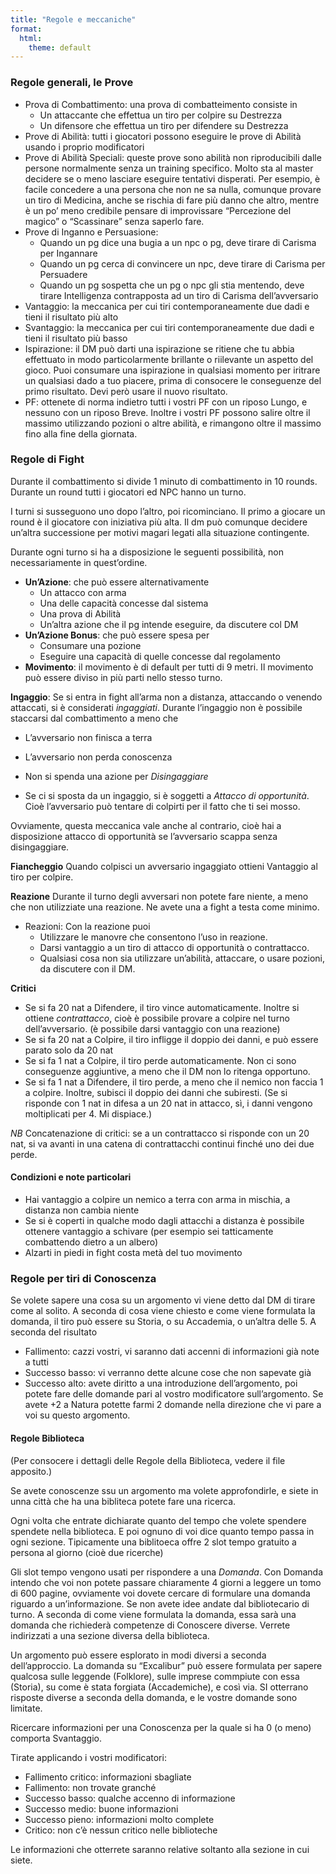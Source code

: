 ```yaml
---
title: "Regole e meccaniche"
format:
  html:
    theme: default
---
```


### Regole generali, le Prove

- Prova di Combattimento: una prova di combatteimento consiste in 
	- Un attaccante che effettua un tiro per colpire su Destrezza
	- Un difensore che effettua un tiro per difendere su Destrezza
- Prove di Abilità: tutti i giocatori possono eseguire le prove di Abilità usando i proprio modificatori 
- Prove di Abilità Speciali: queste prove sono abilità non riproducibili dalle persone normalmente senza un training specifico. Molto sta al master decidere se o meno lasciare eseguire tentativi disperati. Per esempio, è facile concedere a una persona che non ne sa nulla, comunque provare un tiro di Medicina, anche se rischia di fare più danno che altro, mentre è un po' meno credibile pensare di improvissare "Percezione del magico" o "Scassinare" senza saperlo fare.
- Prove di Inganno e Persuasione: 
	- Quando un pg dice una bugia a un npc o pg, deve tirare di Carisma per Ingannare 
	- Quando un pg cerca di convincere un npc, deve tirare di Carisma per Persuadere
	- Quando un pg sospetta che un pg o npc gli stia mentendo, deve tirare Intelligenza contrapposta ad un tiro  di Carisma dell'avversario
- Vantaggio: la meccanica per cui tiri contemporaneamente due dadi e tieni il risultato più alto
- Svantaggio: la meccanica per cui tiri contemporaneamente due dadi e tieni il risultato più basso
- Ispirazione: il DM può darti una ispirazione se ritiene che tu abbia effettuato in modo  particolarmente brillante o riilevante un aspetto del gioco. Puoi consumare una ispirazione in qualsiasi momento per iritrare un qualsiasi dado a tuo piacere, prima di consocere le conseguenze del primo  risultato. Devi però usare il nuovo risultato.  
- PF: ottenete di norma indietro tutti i vostri PF con un riposo Lungo, e nessuno con un riposo Breve. Inoltre i vostri PF possono salire oltre il massimo utilizzando pozioni o altre abilità, e rimangono oltre il massimo fino alla fine della giornata. 

### Regole di Fight

Durante il combattimento si divide 1 minuto di combattimento in 10 rounds.
Durante un round tutti i giocatori ed NPC hanno un turno. 

I turni si susseguono uno dopo l'altro, poi ricominciano. 
Il primo a giocare un round è il giocatore con iniziativa più alta. Il dm può comunque decidere un'altra successione per motivi magari legati alla situazione contingente. 

Durante ogni turno si ha a disposizione le seguenti possibilità, non necessariamente in quest'ordine.

- **Un'Azione**: che può essere alternativamente 
	- Un attacco con arma
	- Una delle capacità concesse dal sistema 
	- Una prova di Abilità
	- Un'altra azione che il pg intende eseguire, da discutere col DM
	
- **Un'Azione Bonus**: che può essere spesa per
	- Consumare una pozione 
	- Eseguire una capacità di quelle concesse dal regolamento
	
- **Movimento**: il movimento è di default per tutti di 9 metri. Il movimento può essere diviso in più parti nello stesso turno.

**Ingaggio**: Se si entra in fight all'arma non a distanza, attaccando o venendo attaccati, si è considerati *ingaggiati*. Durante l'ingaggio non è possibile staccarsi dal combattimento a meno che 

- L'avversario non finisca a terra
- L'avversario non perda conoscenza
- Non si spenda una azione per *Disingaggiare*

- Se ci si sposta da un ingaggio, si è soggetti a *Attacco di opportunità*. Cioè l'avversario può tentare di colpirti per il fatto che ti sei mosso. 

Ovviamente, questa meccanica vale anche al contrario, cioè hai a disposizione attacco di opportunità se l'avversario scappa senza disingaggiare.

**Fiancheggio**
Quando colpisci un avversario ingaggiato ottieni Vantaggio al tiro per colpire.

**Reazione**
Durante il turno degli avversari non potete fare niente, a meno che non utilizziate una reazione. Ne avete una a fight a testa come minimo. 

- Reazioni: Con la reazione puoi 
	- Utilizzare le manovre che consentono l’uso in reazione.
	- Darsi vantaggio a un tiro di attacco di opportunità o contrattacco.
	- Qualsiasi cosa non sia utilizzare un’abilità, attaccare, o usare pozioni, da discutere con il DM.  

**Critici**

- Se si fa 20 nat a Difendere, il tiro vince automaticamente. Inoltre si ottiene *contrattacco*, cioè è possibile provare a colpire nel turno dell'avversario. (è possibile darsi vantaggio con una reazione)
- Se si fa 20 nat a Colpire, il tiro infligge il doppio dei danni, e può essere parato solo da 20 nat 
- Se si fa 1 nat a Colpire, il tiro perde automaticamente. Non ci sono conseguenze aggiuntive, a meno che il DM non lo ritenga opportuno. 
- Se si fa 1 nat a Difendere, il tiro perde, a meno che il nemico non faccia 1 a colpire. Inoltre, subisci il doppio dei danni che subiresti. (Se si risponde con 1 nat in difesa a un 20 nat in attacco, sì, i danni vengono moltiplicati per 4. Mi dispiace.)

*NB* Concatenazione di critici: se a un contrattacco si risponde con un 20 nat, si va avanti in una catena di contrattacchi continui finché uno dei due perde. 

#### Condizioni e note particolari 

- Hai vantaggio a colpire un nemico a terra con arma in mischia, a distanza non cambia niente
- Se si è coperti in qualche modo dagli attacchi a distanza è possibile  ottenere vantaggio a schivare (per esempio sei tatticamente combattendo dietro a un albero)
- Alzarti in piedi in fight costa metà del tuo movimento 

### Regole per tiri di Conoscenza

Se volete sapere una cosa su un argomento vi viene detto dal DM di tirare come al solito. A seconda di cosa viene chiesto e come viene formulata la domanda, il tiro può essere su Storia, o su Accademia, o un'altra delle 5. A seconda del risultato 

- Fallimento: cazzi vostri, vi saranno dati accenni di informazioni già note a tutti
- Successo basso: vi verranno dette alcune cose che non sapevate già
- Successo alto: avete diritto a una introduzione dell'argomento, poi potete fare delle domande pari al vostro  modificatore sull'argomento. Se avete +2 a Natura potette  farmi 2 domande nella direzione che vi pare a voi su questo argomento. 

#### Regole Biblioteca

(Per consocere i dettagli delle Regole della Biblioteca, vedere il file apposito.) 

Se avete conoscenze ssu un argomento ma volete approfondirle, e siete in unna città che ha una bibliteca potete fare una ricerca.

Ogni volta che entrate dichiarate quanto del tempo che volete spendere spendete nella biblioteca. E poi ognuno di voi dice quanto tempo passa in ogni sezione. Tipicamente una biblitoeca offre 2 slot tempo gratuito a persona al giorno (cioè due ricerche)

Gli slot tempo vengono usati per rispondere a una _Domanda_. Con Domanda intendo che voi non potete passare chiaramente 4 giorni a leggere un tomo di 600 pagine, ovviamente voi dovete cercare di formulare una domanda riguardo a un'informazione. Se non avete idee andate dal bibliotecario di turno.
A seconda di come viene formulata la domanda, essa sarà una domanda che richiederà competenze di Conoscere diverse. Verrete indirizzati a una sezione diversa della biblioteca. 

Un argomento può essere esplorato in modi diversi a seconda dell'approccio. La domanda su "Excalibur" può essere formulata per sapere qualcosa sulle leggende (Folklore), sulle imprese commpiute con essa (Storia), su come è stata forgiata (Accademiche), e così via. SI otterrano risposte diverse a seconda della domanda, e le vostre domande sono limitate. 

Ricercare informazioni per una Conoscenza per la quale si ha 0 (o meno) comporta Svantaggio. 

Tirate  applicando  i vostri modificatori:

- Fallimento critico: informazioni sbagliate
- Fallimento: non trovate granché 
- Successo basso: qualche accenno di informazione 
- Successo medio: buone informazioni 
- Successo pieno:  informazioni molto complete 
- Critico: non c'è nessun critico nelle biblioteche

Le informazioni che otterrete saranno relative soltanto alla sezione in cui siete. 

